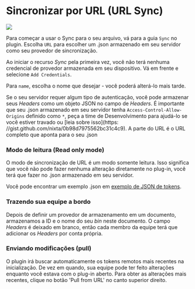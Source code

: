 # Sincronizar por URL (URL Sync)

![](/url-sync.png)

Para começar a usar o Sync para o seu arquivo, vá para a guia `Sync` no plugin. Escolha `URL` para escolher um .json armazenado em seu servidor como seu provedor de sincronização.

Ao iniciar o recurso *Sync* pela primeira vez, você não terá nenhuma credencial de provedor armazenada em seu dispositivo. Vá em frente e selecione `Add Credentials`.

Para `name`, escolha o nome que desejar - você poderá alterá-lo mais tarde.

Se o seu servidor requer algum tipo de autenticação, você pode armazenar seus *Headers* como um objeto JSON no campo de *Headers*. É importante que seu .json armazenado em seu servidor tenha `Access-Control-Allow-Origins` definido como `*`, peça a time de Desenvolvimento para ajudá-lo se você estiver travado ou [leia sobre isso](https: //gist.github.com/nixta/0b98d7975562bc31c4c9). A parte do URL é o URL completo que aponta para o seu .json

### Modo de leitura (Read only mode)

O modo de sincronização de URL é um modo somente leitura. Isso significa que você não pode fazer nenhuma alteração diretamente no plug-in, você terá que fazer no .json armazenado em seu servidor.

Você pode encontrar um exemplo .json em [exemplo de JSON de tokens](https://raw.githubusercontent.com/tokens-studio/figma-plugin-example/main/tokens.json).

### Trazendo sua equipe a bordo

Depois de definir um provedor de armazenamento em um documento, armazenamos a ID e o nome do seu *bin* neste documento. O campo *Headers* é deixado em branco, então cada membro da equipe terá que adicionar os *Headers* por conta própria.

### Enviando modificações (pull)

O plugin irá buscar automaticamente os tokens remotos mais recentes na inicialização. De vez em quando, sua equipe pode ter feito alterações enquanto você estava com o plug-in aberto. Para obter as alterações mais recentes, clique no botão 'Pull from URL' no canto superior direito.